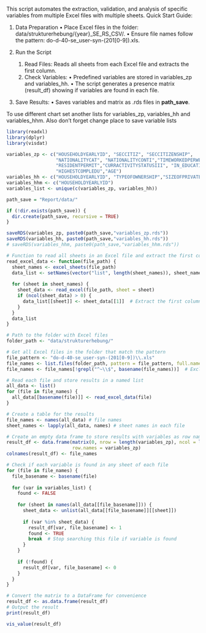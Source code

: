 This script automates the extraction, validation, and analysis of specific variables from multiple Excel files with multiple sheets.
Quick Start Guide:

1. Data Preparation
	•	Place Excel files in the folder: data/strukturerhebung/{year}_SE_RS_CSV/.
	•	Ensure file names follow the pattern: do-d-40-se_user-syn-(201[0-9]).xls.

2. Run the Script
	1.	Read Files: Reads all sheets from each Excel file and extracts the first column.
	2.	Check Variables:
	  •	Predefined variables are stored in variables_zp and variables_hh.
	  •	The script generates a presence matrix (result_df) showing if variables are found in each file.

4.	Save Results:
	  •	Saves variables and matrix as .rds files in **path_save**.
	  
To use different chart set another lists for variables_zp, variables_hh and variables_hhm. Also don't forget change place to save variable lists



```r
library(readxl)
library(dplyr)
library(visdat)
```

```r
variables_zp <- c("HOUSEHOLDYEARLYID", "SECCITIZ", "SECCITIZENSHIP",
                  "NATIONALITYCAT", "NATIONALITYCONTI","TIMEWORKEDPERWEEKSUM",
                  "RESIDENTPERMIT","CURRACTIVITYSTATUSIII", "IN_EDUCATION",
                  "HIGHESTCOMPLEDU","AGE")
variables_hh <- c("HOUSEHOLDYEARLYID", "TYPEOFOWNERSHIP","SIZEOFPRIVATEHOUSEHOLD","RENTNET")
variables_hhm <- c("HOUSEHOLDYEARLYID")
variables_list <- unique(c(variables_zp, variables_hh))
```

```r
path_save = "Report/data/"

if (!dir.exists(path_save)) {
  dir.create(path_save, recursive = TRUE)
}

saveRDS(variables_zp, paste0(path_save,"variables_zp.rds"))
saveRDS(variables_hh, paste0(path_save,"variables_hh.rds"))
# saveRDS(variables_hhm, paste0(path_save,"variables_hhm.rds"))
```

```r
# Function to read all sheets in an Excel file and extract the first column
read_excel_data <- function(file_path) {
  sheet_names <- excel_sheets(file_path)
  data_list <- setNames(vector("list", length(sheet_names)), sheet_names)
  
  for (sheet in sheet_names) {
    sheet_data <- read_excel(file_path, sheet = sheet)
    if (ncol(sheet_data) > 0) {
      data_list[[sheet]] <- sheet_data[[1]]  # Extract the first column if not empty
    }
  }
  data_list
}
```

```r
# Path to the folder with Excel files
folder_path <- "data/strukturerhebung/"

# Get all Excel files in the folder that match the pattern
file_pattern <- "do-d-40-se_user-syn-(201[0-9])\\.xls"
file_names <- list.files(folder_path, pattern = file_pattern, full.names = TRUE, recursive = TRUE)
file_names <- file_names[!grepl("^~\\$", basename(file_names))]  # Exclude temporary files
```

```r
# Read each file and store results in a named list
all_data <- list()
for (file in file_names) {
  all_data[[basename(file)]] <- read_excel_data(file)
}
```
```r
# Create a table for the results
file_names <- names(all_data) # file names
sheet_names <- lapply(all_data, names) # sheet names in each file
```

```r
# Create an empty data frame to store results with variables as row names
result_df <- data.frame(matrix(0, nrow = length(variables_zp), ncol = length(file_names)),
                        row.names = variables_zp)
colnames(result_df) <- file_names

# Check if each variable is found in any sheet of each file
for (file in file_names) {
  file_basename <- basename(file)
  
  for (var in variables_list) {
    found <- FALSE
    
    for (sheet in names(all_data[[file_basename]])) {
      sheet_data <- unlist(all_data[[file_basename]][[sheet]])
      
      if (var %in% sheet_data) {
        result_df[var, file_basename] <- 1
        found <- TRUE
        break  # Stop searching this file if variable is found
      }
    }
    
    if (!found) {
      result_df[var, file_basename] <- 0
    }
  }
}
```

```r
# Convert the matrix to a DataFrame for convenience
result_df <- as.data.frame(result_df)
# Output the result
print(result_df)
```

```r
vis_value(result_df)
```
